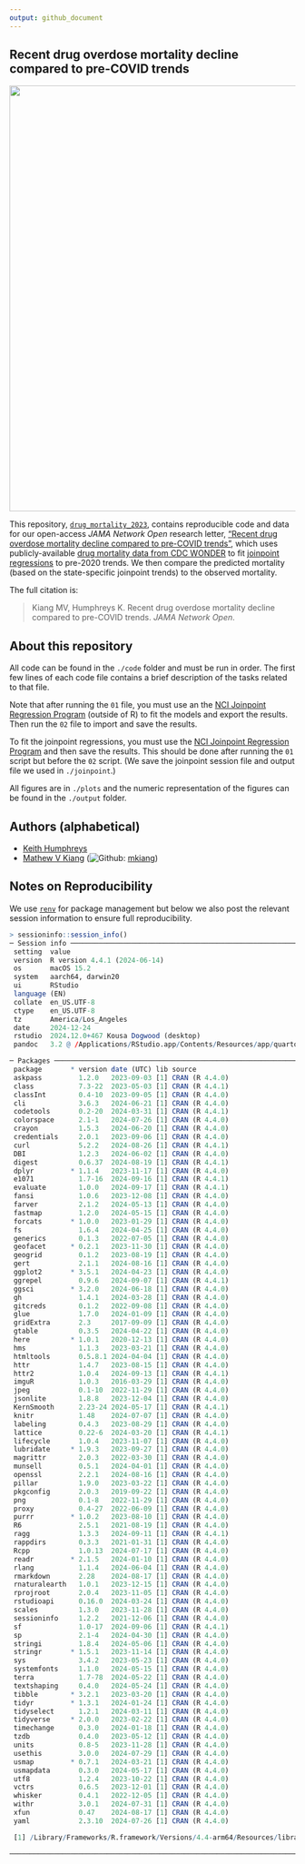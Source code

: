 ```yaml
---
output: github_document
---
```


<!-- README.md is generated from README.Rmd. Please edit that file -->

## Recent drug overdose mortality decline compared to pre-COVID trends

<img src="./plots/figS1_fitted_vs_observed_with_ci.jpg" width="750px" style="display: block; margin: auto;" />

This repository,
[`drug_mortality_2023`](https://github.com/mkiang/drug_mortality_2023),
contains reproducible code and data for our open-access *JAMA Network Open*
research letter, [“Recent drug overdose mortality decline compared to pre-COVID trends”](TODO),
which uses publicly-available [drug mortality data from CDC WONDER](https://wonder.cdc.gov) to fit [joinpoint regressions](https://surveillance.cancer.gov/joinpoint/) to pre-2020 trends. We then compare the predicted mortality (based on the state-specific joinpoint trends) to the observed mortality. 

The full citation is:

> Kiang MV, Humphreys K. Recent drug overdose mortality decline compared to pre-COVID trends. *JAMA Network Open*.

## About this repository

All code can be found in the `./code` folder and must be run in order.
The first few lines of each code file contains a brief description of
the tasks related to that file. 

Note that after running the `01` file, you must use an the [NCI Joinpoint Regression Program](https://surveillance.cancer.gov/joinpoint/) (outside of R) to fit the models and export the results. Then run the `02` file to import and save the results. 

To fit the joinpoint regressions, you must
use the [NCI Joinpoint Regression Program](https://surveillance.cancer.gov/joinpoint/) and then save the results. This should be done after running the `01` script but before the `02` script. (We save the joinpoint session file and output file we used in `./joinpoint`.)

All figures are in `./plots` and the numeric representation of the figures
can be found in the `./output` folder. 

## Authors (alphabetical)

- [Keith Humphreys](https://profiles.stanford.edu/keith-humphreys)
- [Mathew V Kiang](https://mathewkiang.com)
  (![Github](http://i.imgur.com/9I6NRUm.png):
  [mkiang](https://github.com/mkiang))

## Notes on Reproducibility

We use [`renv`](https://rstudio.github.io/renv/index.html) for package
management but below we also post the relevant session information to
ensure full reproducibility. 

``` r
> sessioninfo::session_info()
─ Session info ───────────────────────────────────────────────────────────
 setting  value
 version  R version 4.4.1 (2024-06-14)
 os       macOS 15.2
 system   aarch64, darwin20
 ui       RStudio
 language (EN)
 collate  en_US.UTF-8
 ctype    en_US.UTF-8
 tz       America/Los_Angeles
 date     2024-12-24
 rstudio  2024.12.0+467 Kousa Dogwood (desktop)
 pandoc   3.2 @ /Applications/RStudio.app/Contents/Resources/app/quarto/bin/tools/aarch64/ (via rmarkdown)

─ Packages ───────────────────────────────────────────────────────────────
 package       * version date (UTC) lib source
 askpass         1.2.0   2023-09-03 [1] CRAN (R 4.4.0)
 class           7.3-22  2023-05-03 [1] CRAN (R 4.4.1)
 classInt        0.4-10  2023-09-05 [1] CRAN (R 4.4.0)
 cli             3.6.3   2024-06-21 [1] CRAN (R 4.4.0)
 codetools       0.2-20  2024-03-31 [1] CRAN (R 4.4.1)
 colorspace      2.1-1   2024-07-26 [1] CRAN (R 4.4.0)
 crayon          1.5.3   2024-06-20 [1] CRAN (R 4.4.0)
 credentials     2.0.1   2023-09-06 [1] CRAN (R 4.4.0)
 curl            5.2.2   2024-08-26 [1] CRAN (R 4.4.1)
 DBI             1.2.3   2024-06-02 [1] CRAN (R 4.4.0)
 digest          0.6.37  2024-08-19 [1] CRAN (R 4.4.1)
 dplyr         * 1.1.4   2023-11-17 [1] CRAN (R 4.4.0)
 e1071           1.7-16  2024-09-16 [1] CRAN (R 4.4.1)
 evaluate        1.0.0   2024-09-17 [1] CRAN (R 4.4.1)
 fansi           1.0.6   2023-12-08 [1] CRAN (R 4.4.0)
 farver          2.1.2   2024-05-13 [1] CRAN (R 4.4.0)
 fastmap         1.2.0   2024-05-15 [1] CRAN (R 4.4.0)
 forcats       * 1.0.0   2023-01-29 [1] CRAN (R 4.4.0)
 fs              1.6.4   2024-04-25 [1] CRAN (R 4.4.0)
 generics        0.1.3   2022-07-05 [1] CRAN (R 4.4.0)
 geofacet      * 0.2.1   2023-11-30 [1] CRAN (R 4.4.0)
 geogrid         0.1.2   2023-08-19 [1] CRAN (R 4.4.0)
 gert            2.1.1   2024-08-16 [1] CRAN (R 4.4.0)
 ggplot2       * 3.5.1   2024-04-23 [1] CRAN (R 4.4.0)
 ggrepel         0.9.6   2024-09-07 [1] CRAN (R 4.4.1)
 ggsci         * 3.2.0   2024-06-18 [1] CRAN (R 4.4.0)
 gh              1.4.1   2024-03-28 [1] CRAN (R 4.4.0)
 gitcreds        0.1.2   2022-09-08 [1] CRAN (R 4.4.0)
 glue            1.7.0   2024-01-09 [1] CRAN (R 4.4.0)
 gridExtra       2.3     2017-09-09 [1] CRAN (R 4.4.0)
 gtable          0.3.5   2024-04-22 [1] CRAN (R 4.4.0)
 here          * 1.0.1   2020-12-13 [1] CRAN (R 4.4.0)
 hms             1.1.3   2023-03-21 [1] CRAN (R 4.4.0)
 htmltools       0.5.8.1 2024-04-04 [1] CRAN (R 4.4.0)
 httr            1.4.7   2023-08-15 [1] CRAN (R 4.4.0)
 httr2           1.0.4   2024-09-13 [1] CRAN (R 4.4.1)
 imguR           1.0.3   2016-03-29 [1] CRAN (R 4.4.0)
 jpeg            0.1-10  2022-11-29 [1] CRAN (R 4.4.0)
 jsonlite        1.8.8   2023-12-04 [1] CRAN (R 4.4.0)
 KernSmooth      2.23-24 2024-05-17 [1] CRAN (R 4.4.1)
 knitr           1.48    2024-07-07 [1] CRAN (R 4.4.0)
 labeling        0.4.3   2023-08-29 [1] CRAN (R 4.4.0)
 lattice         0.22-6  2024-03-20 [1] CRAN (R 4.4.1)
 lifecycle       1.0.4   2023-11-07 [1] CRAN (R 4.4.0)
 lubridate     * 1.9.3   2023-09-27 [1] CRAN (R 4.4.0)
 magrittr        2.0.3   2022-03-30 [1] CRAN (R 4.4.0)
 munsell         0.5.1   2024-04-01 [1] CRAN (R 4.4.0)
 openssl         2.2.1   2024-08-16 [1] CRAN (R 4.4.0)
 pillar          1.9.0   2023-03-22 [1] CRAN (R 4.4.0)
 pkgconfig       2.0.3   2019-09-22 [1] CRAN (R 4.4.0)
 png             0.1-8   2022-11-29 [1] CRAN (R 4.4.0)
 proxy           0.4-27  2022-06-09 [1] CRAN (R 4.4.0)
 purrr         * 1.0.2   2023-08-10 [1] CRAN (R 4.4.0)
 R6              2.5.1   2021-08-19 [1] CRAN (R 4.4.0)
 ragg            1.3.3   2024-09-11 [1] CRAN (R 4.4.1)
 rappdirs        0.3.3   2021-01-31 [1] CRAN (R 4.4.0)
 Rcpp            1.0.13  2024-07-17 [1] CRAN (R 4.4.0)
 readr         * 2.1.5   2024-01-10 [1] CRAN (R 4.4.0)
 rlang           1.1.4   2024-06-04 [1] CRAN (R 4.4.0)
 rmarkdown       2.28    2024-08-17 [1] CRAN (R 4.4.0)
 rnaturalearth   1.0.1   2023-12-15 [1] CRAN (R 4.4.0)
 rprojroot       2.0.4   2023-11-05 [1] CRAN (R 4.4.0)
 rstudioapi      0.16.0  2024-03-24 [1] CRAN (R 4.4.0)
 scales          1.3.0   2023-11-28 [1] CRAN (R 4.4.0)
 sessioninfo     1.2.2   2021-12-06 [1] CRAN (R 4.4.0)
 sf              1.0-17  2024-09-06 [1] CRAN (R 4.4.1)
 sp              2.1-4   2024-04-30 [1] CRAN (R 4.4.0)
 stringi         1.8.4   2024-05-06 [1] CRAN (R 4.4.0)
 stringr       * 1.5.1   2023-11-14 [1] CRAN (R 4.4.0)
 sys             3.4.2   2023-05-23 [1] CRAN (R 4.4.0)
 systemfonts     1.1.0   2024-05-15 [1] CRAN (R 4.4.0)
 terra           1.7-78  2024-05-22 [1] CRAN (R 4.4.0)
 textshaping     0.4.0   2024-05-24 [1] CRAN (R 4.4.0)
 tibble        * 3.2.1   2023-03-20 [1] CRAN (R 4.4.0)
 tidyr         * 1.3.1   2024-01-24 [1] CRAN (R 4.4.0)
 tidyselect      1.2.1   2024-03-11 [1] CRAN (R 4.4.0)
 tidyverse     * 2.0.0   2023-02-22 [1] CRAN (R 4.4.0)
 timechange      0.3.0   2024-01-18 [1] CRAN (R 4.4.0)
 tzdb            0.4.0   2023-05-12 [1] CRAN (R 4.4.0)
 units           0.8-5   2023-11-28 [1] CRAN (R 4.4.0)
 usethis         3.0.0   2024-07-29 [1] CRAN (R 4.4.0)
 usmap         * 0.7.1   2024-03-21 [1] CRAN (R 4.4.0)
 usmapdata       0.3.0   2024-05-17 [1] CRAN (R 4.4.0)
 utf8            1.2.4   2023-10-22 [1] CRAN (R 4.4.0)
 vctrs           0.6.5   2023-12-01 [1] CRAN (R 4.4.0)
 whisker         0.4.1   2022-12-05 [1] CRAN (R 4.4.0)
 withr           3.0.1   2024-07-31 [1] CRAN (R 4.4.0)
 xfun            0.47    2024-08-17 [1] CRAN (R 4.4.0)
 yaml            2.3.10  2024-07-26 [1] CRAN (R 4.4.0)

 [1] /Library/Frameworks/R.framework/Versions/4.4-arm64/Resources/library

─────────────────────────────────────────────────────────────────────────
```
